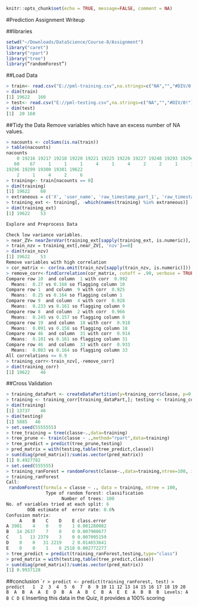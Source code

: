 ```r
knitr::opts_chunk$set(echo = TRUE, message=FALSE, comment = NA)
```
#Prediction Assignment Writeup

##libraries
```r
setwd("~/Downloads/DataScience/Course-8/Assignment")
library("caret")
library("rpart")
library("tree")
library(“randomForest”)
```
##Load Data
```r
> train<- read.csv("E://pml-training.csv",na.strings=c("NA","","#DIV/0!"))
> dim(train)
[1] 19622   160     
> test<- read.csv("E://pml-testing.csv",na.strings=c("NA","","#DIV/0!"))
> dim(test)
[1]  20 160
```
##Tidy the Data
Remove variables which have an excess number of NA values.
```r
> nacounts <- colSums(is.na(train))
> table(nacounts)
nacounts
    0 19216 19217 19218 19220 19221 19225 19226 19227 19248 19293 19294 
   60    67     1     1     1     4     1     4     2     2     1     1 
19296 19299 19300 19301 19622 
    2     1     4     2     6 
> training<- train[nacounts == 0]
> dim(training)
[1] 19622    60
> extraneous = c('X', 'user_name', 'raw_timestamp_part_1', 'raw_timestamp_part_2', 'cvtd_timestamp', 'new_window', 'num_window')
> training_ext <- training[, -which(names(training) %in% extraneous)]
> dim(training_ext)
[1] 19622    53

Explore and Preprocess Data

Check low variance variables.
> near_ZV= nearZeroVar(training_ext[sapply(training_ext, is.numeric)], saveMetrics = TRUE)
> train_nzv = training_ext[,near_ZV[, 'nzv']==0]
> dim(train_nzv)
[1] 19622    53
Remove variables with high correlation
> cor_matrix <- cor(na.omit(train_nzv[sapply(train_nzv, is.numeric)]))
> remove_corr<-findCorrelation(cor_matrix, cutoff = .90, verbose = TRUE)
Compare row 10  and column  1 with corr  0.992 
  Means:  0.27 vs 0.168 so flagging column 10 
Compare row 1  and column  9 with corr  0.925 
  Means:  0.25 vs 0.164 so flagging column 1 
Compare row 9  and column  4 with corr  0.928 
  Means:  0.233 vs 0.161 so flagging column 9 
Compare row 8  and column  2 with corr  0.966 
  Means:  0.245 vs 0.157 so flagging column 8 
Compare row 19  and column  18 with corr  0.918 
  Means:  0.091 vs 0.158 so flagging column 18 
Compare row 46  and column  31 with corr  0.914 
  Means:  0.101 vs 0.161 so flagging column 31 
Compare row 46  and column  33 with corr  0.933 
  Means:  0.083 vs 0.164 so flagging column 33 
All correlations <= 0.9 
> training_corr<-train_nzv[,-remove_corr]
> dim(training_corr)
[1] 19622    46
```
##Cross Validation
```r
> training_dataPart <- createDataPartition(y=training_corr$classe, p=0.7, list=FALSE)
> training <- training_corr[training_dataPart,]; testing <- training_corr[-training_dataPart,]
> dim(training)
[1] 13737    46
> dim(testing)
[1] 5885   46
> set.seed(5555555)
> tree_training = tree(classe~.,data=training)
> tree_prune <- train(classe ~ .,method="rpart",data=training)
> tree_predict = predict(tree_prune,testing)
> pred_matrix = with(testing,table(tree_predict,classe))
> sum(diag(pred_matrix))/sum(as.vector(pred_matrix))
[1] 0.4927782
> set.seed(555555)
> training_ranForest = randomForest(classe~.,data=training,ntree=100, importance=TRUE)
> training_ranForest
Call:
 randomForest(formula = classe ~ ., data = training, ntree = 100,      importance = TRUE) 
               Type of random forest: classification
                     Number of trees: 100
No. of variables tried at each split: 6
        OOB estimate of  error rate: 0.6%
Confusion matrix:
     A    B    C    D    E class.error
A 3901    4    0    0    1 0.001280082
B   14 2637    7    0    0 0.007900677
C    1   13 2379    3    0 0.007095159
D    0    0   31 2219    2 0.014653641
E    0    0    1    6 2518 0.002772277
> tree_predict = predict(training_ranForest,testing,type="class")
> pred_matrix = with(testing,table(tree_predict,classe))
> sum(diag(pred_matrix))/sum(as.vector(pred_matrix))
[1] 0.9937128
```
##conclusion
````r
> predict <- predict(training_ranForest, test)
> predict 
 1  2  3  4  5  6  7  8  9 10 11 12 13 14 15 16 17 18 19 20 
 B  A  B  A  A  E  D  B  A  A  B  C  B  A  E  E  A  B  B  B 
Levels: A B C D E
```
Inserting this data in the Quiz, it provides a 100% scoring
